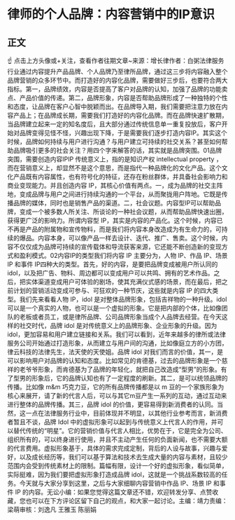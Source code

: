 # 律师的个人品牌：内容营销中的IP意识
## 正文
☝ 点击上方头像或+关注，查看作者往期文章~来源：增长律作者：白粥法律服务行业通过内容提升产品品牌、个人品牌乃至律所品牌，通过这三步将内容融入整个品牌营销的众多环节中。而打造好的内容化品牌，需要做好三步后，也要符合两大指标。第一，品牌绩效，内容是否提高了客户对品牌的认知，加强了品牌的功能卖点、产品价值的传递。第二，品牌形象，内容是否帮助品牌形成了一种独特的个性和态度，让品牌在客户心智中脱颖而出。在品牌导入期，我们需要把注意力放在内容产品上；在品牌成长期，需要我们打造好的内容化品牌。而在品牌快速扩散期，当品牌建立起来一定的知名度后，且大部分通过传统信息单一重复投放后，客户开始对品牌变得见怪不怪，兴趣出现下降，于是需要我们逐步打造内容IP。其实这个时候，品牌如何持续与用户进行沟通？与用户建立可持续的社交关系？甚至如何帮助品牌吸引更多的社会关注？用四个字来解答的话，其实就是品牌突围。01品牌突围，需要创造内容IPIP 传统意义上，指的是知识产权 intellectual property ，而在营销意义上，却显然不是这个意思，而是指代一种品牌化的文化产品。这个文化产品既有内容属性，也有符号化的特征，还存在粉丝群体，并具备社会影响力和商业变现能力。并且创造内容 IP，其核心价值有两点。一，成为品牌的社交主阵地，变成品牌与用户之间进行持续沟通的一个平台，从而聚拢用户阵地。它既是传播品牌的媒体，同时也是销售产品的渠道。二，社会议题。内容型IP可以帮助品牌，变成一个被多数人所关注、所谈论的一种社会议题，从而帮助品牌快速出圈，获得更广泛的影响力。所谓内容型 IP，其实是内容的产品化。这个时候，内容已不再是产品的附属物和宣传物料，而是我们将内容本身改造成为有生命力的，可持续的爆品。内容本身，可以像产品一样去设计、迭代、推广、售卖。这个时候，内容不仅仅成为品牌可持续的宣传载体和导流获客来源，它还能不断创造新的变现方式和盈利模式。02内容IP的类型我们将内容 IP 主要分为，人物 IP、作品 IP、场景 IP 和事件 IP四种大的类型。首先，好的内容，是要把品牌变成被用户所认同的 idoI，以及把广告、物料、周边都可以变成用户可以共鸣、拥有的艺术作品。之后，把实体渠道变成用户可体验的剧场，使其充满仪式感的场景，而在最后，把之前计划的营销活动变成可参与、可狂欢的一种节庆，这些就是内容 IP 的四大类型。我们先来看看人物 IP，idol 是对整体品牌形象，包括吉祥物的一种升级。idol 可以是一个真实的人物，也可以是一个虚拟的形象。它是把内部的个体，比如像团队的老板或者员工，或是律所品牌、公司品牌形象当成个人品牌去经营。在今天这样的社交时代，品牌 idol 是对传统意义上的品牌形象、企业形象的升级。因为 idol，更加容易和用户建立链接和关系。我们可以看到，近年来越多的律所或法律服务公司开始通过打造形象，从而建立与用户间的沟通，比如像庭立方的小方团，律云科技的法律先生，法天使的天使姐。品牌 idol 对我们而言的价值，其一，是可以影响用户对品牌的认知和态度。比如常见的肯德基，过去的品牌形象是一个慈祥的老爷爷形象，而肯德基为了品牌的年轻化，就把自己改造成“型男”的形象。有了型男的形象后，它的品牌认知也有了一定程度的刷新。其二，是可以统领品牌的传播。比如像 m&m 巧克力豆，它的所有品牌传播都是以 m 豆的一个家族形象为核心来展开，请了新的代言人后，可以与其它m豆产生一系列的互动，通过互动来进行整体的品牌传播。其三，品牌 idol 的价值，更容易得到新消费者的认同。当然，这一点在法律服务行业中，目前体现并不明显，以其他行业参考而言，新消费者暂且不谈，品牌 Idol 中的虚拟形象可以起到与传统意义上代言人的作用，并可以替代传统的“明星”。它的营销价值与代言人相比，优势在于，它是完全为公司、组织所有的，可以终身进行使用，并且不主动产生任何的负面新闻，也不需要大额的代言费用。虚拟形象基于，具体的需求完成定制，背后的人设与故事，兴趣与爱好，以及成长经历等，我们可以基于算法和技术去生成大量的内容与素材，且较少范围内会受到传统素材上的限制。篇幅有限，设计一个好的虚拟形象，看似简单，实际挺难，因为我们要把虚拟形象打造成品牌 idol，这就是一个挑战系数较高的任务。今天就与大家分享到这里，之后与大家细聊内容营销中作品 IP、场景 IP 和事件 IP 的内容。无讼小编：如果您觉得这篇文章还不错，欢迎转发分享、点赞收藏，您也可以在下方评论区留下自己的观点，和大家一起讨论。主编：靖力责编：梁萌审核：刘逸凡 王雅玉 陈丽娟